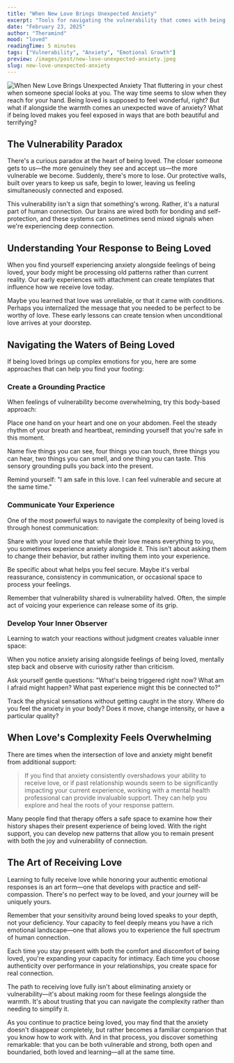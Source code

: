 ```yaml
---
title: "When New Love Brings Unexpected Anxiety"
excerpt: "Tools for navigating the vulnerability that comes with being loved"
date: "February 23, 2025"
author: "Theramind"
mood: "loved"
readingTime: 5 minutes
tags: ["Vulnerability", "Anxiety", "Emotional Growth"]
preview: /images/post/new-love-unexpected-anxiety.jpeg
slug: new-love-unexpected-anxiety
---
```


![When New Love Brings Unexpected Anxiety](/images/post/new-love-unexpected-anxiety.jpeg)
That fluttering in your chest when someone special looks at you. The way time seems to slow when they reach for your hand. Being loved is supposed to feel wonderful, right? But what if alongside the warmth comes an unexpected wave of anxiety? What if being loved makes you feel exposed in ways that are both beautiful and terrifying?

## The Vulnerability Paradox

There's a curious paradox at the heart of being loved. The closer someone gets to us—the more genuinely they see and accept us—the more vulnerable we become. Suddenly, there's more to lose. Our protective walls, built over years to keep us safe, begin to lower, leaving us feeling simultaneously connected and exposed.

This vulnerability isn't a sign that something's wrong. Rather, it's a natural part of human connection. Our brains are wired both for bonding and self-protection, and these systems can sometimes send mixed signals when we're experiencing deep connection.

## Understanding Your Response to Being Loved

When you find yourself experiencing anxiety alongside feelings of being loved, your body might be processing old patterns rather than current reality. Our early experiences with attachment can create templates that influence how we receive love today.

Maybe you learned that love was unreliable, or that it came with conditions. Perhaps you internalized the message that you needed to be perfect to be worthy of love. These early lessons can create tension when unconditional love arrives at your doorstep.

## Navigating the Waters of Being Loved

If being loved brings up complex emotions for you, here are some approaches that can help you find your footing:

### Create a Grounding Practice

When feelings of vulnerability become overwhelming, try this body-based approach:

Place one hand on your heart and one on your abdomen. Feel the steady rhythm of your breath and heartbeat, reminding yourself that you're safe in this moment.

Name five things you can see, four things you can touch, three things you can hear, two things you can smell, and one thing you can taste. This sensory grounding pulls you back into the present.

Remind yourself: "I am safe in this love. I can feel vulnerable and secure at the same time."

### Communicate Your Experience

One of the most powerful ways to navigate the complexity of being loved is through honest communication:

Share with your loved one that while their love means everything to you, you sometimes experience anxiety alongside it. This isn't about asking them to change their behavior, but rather inviting them into your experience.

Be specific about what helps you feel secure. Maybe it's verbal reassurance, consistency in communication, or occasional space to process your feelings.

Remember that vulnerability shared is vulnerability halved. Often, the simple act of voicing your experience can release some of its grip.

### Develop Your Inner Observer

Learning to watch your reactions without judgment creates valuable inner space:

When you notice anxiety arising alongside feelings of being loved, mentally step back and observe with curiosity rather than criticism.

Ask yourself gentle questions: "What's being triggered right now? What am I afraid might happen? What past experience might this be connected to?"

Track the physical sensations without getting caught in the story. Where do you feel the anxiety in your body? Does it move, change intensity, or have a particular quality?

## When Love's Complexity Feels Overwhelming

There are times when the intersection of love and anxiety might benefit from additional support:

> If you find that anxiety consistently overshadows your ability to receive love, or if past relationship wounds seem to be significantly impacting your current experience, working with a mental health professional can provide invaluable support. They can help you explore and heal the roots of your response pattern.

Many people find that therapy offers a safe space to examine how their history shapes their present experience of being loved. With the right support, you can develop new patterns that allow you to remain present with both the joy and vulnerability of connection.

## The Art of Receiving Love

Learning to fully receive love while honoring your authentic emotional responses is an art form—one that develops with practice and self-compassion. There's no perfect way to be loved, and your journey will be uniquely yours.

Remember that your sensitivity around being loved speaks to your depth, not your deficiency. Your capacity to feel deeply means you have a rich emotional landscape—one that allows you to experience the full spectrum of human connection.

Each time you stay present with both the comfort and discomfort of being loved, you're expanding your capacity for intimacy. Each time you choose authenticity over performance in your relationships, you create space for real connection.

The path to receiving love fully isn't about eliminating anxiety or vulnerability—it's about making room for these feelings alongside the warmth. It's about trusting that you can navigate the complexity rather than needing to simplify it.

As you continue to practice being loved, you may find that the anxiety doesn't disappear completely, but rather becomes a familiar companion that you know how to work with. And in that process, you discover something remarkable: that you can be both vulnerable and strong, both open and boundaried, both loved and learning—all at the same time.
